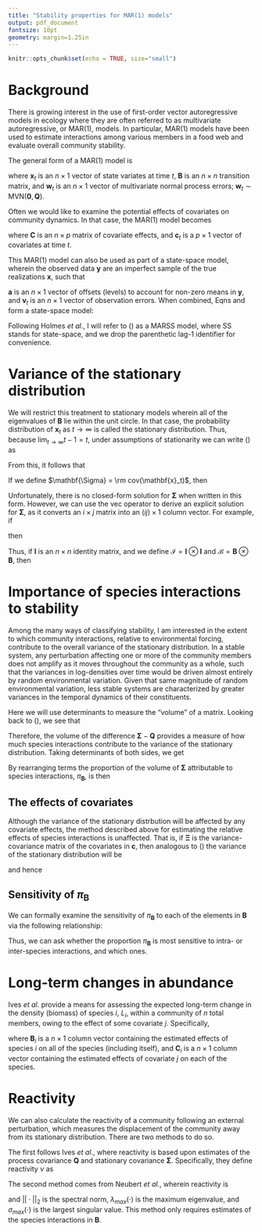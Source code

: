 ```yaml
---
title: "Stability properties for MAR(1) models"
output: pdf_document
fontsize: 10pt
geometry: margin=1.25in
---
```


```r
knitr::opts_chunk$set(echo = TRUE, size="small")
```

\begin{center}
  \begin{Large}
  \textbf{Mark D. Scheuerell} \\
  \end{Large}
  \text{Northwest Fisheries Science Center} \\
  \text{National Oceanic and Atmospheric Administration} \\
  \text{Seattle, WA USA} \\
  \text{mark.scheuerell@noaa.gov}
\end{center}

# Background

There is growing interest in the use of first-order vector autoregressive models in ecology where they are often referred to as multivariate autoregressive, or MAR(1), models\footnote{Ives AR $et \ al$. (2003) $Ecol~Monogr$ 73:301–330}. In particular, MAR(1) models have been used to estimate interactions among various members in a food web and evaluate overall community stability.

The general form of a MAR(1) model is

\begin{equation} \label{eq1}
  \mathbf{x}_t = \mathbf{B} \mathbf{x}_{t-1} + \mathbf{w}_t,
\end{equation}

where $\mathbf{x}_t$ is an $n \times 1$ vector of state variates at time $t$, $\mathbf{B}$ is an $n \times n$ transition matrix, and $\mathbf{w}_t$ is an $n \times 1$ vector of multivariate normal process errors; $\mathbf{w}_t \sim \text{MVN}(\mathbf{0}, \mathbf{Q})$.

Often we would like to examine the potential effects of covariates on community dynamics. In that case, the MAR(1) model becomes

\begin{equation} \label{eq2}
\mathbf{x}_t = \mathbf{B} \mathbf{x}_{t-1} + \mathbf{C} \mathbf{c}_t + \mathbf{w}_t, \\
\end{equation}

where $\mathbf{C}$ is an $n \times p$ matrix of covariate effects, and $\mathbf{c}_t$ is a $p \times 1$ vector of covariates at time $t$.

This MAR(1) model can also be used as part of a state-space model, wherein the observed data $\mathbf{y}$ are an imperfect sample of the true realizations $\mathbf{x}$, such that

\begin{equation} \label{eq3}
  \mathbf{y}_t = \mathbf{x}_t + \mathbf{a} \mathbf{v}_t,
\end{equation}

$\mathbf{a}$ is an $n \times 1$ vector of offsets (levels) to account for non-zero means in $\mathbf{y}$, and $\mathbf{v}_t$ is an $n \times 1$ vector of observation errors. When combined, Eqns \eqref{eq1} and \eqref{eq3} form a state-space model:

\begin{equation} \label{eq4}
  \begin{gathered}
    \mathbf{x}_t = \mathbf{B} \mathbf{x}_{t-1} + \mathbf{C} \mathbf{c}_t + \mathbf{w}_t \\
    \mathbf{y}_t = \mathbf{x}_t + \mathbf{a} + \mathbf{v}_t
  \end{gathered}
\end{equation}

Following Holmes $et~al$.\footnote{Holmes EE $et~al$. (2012) $The~R~Journal$ 4:11-19}, I will refer to (\ref{eq4}) as a MARSS model, where SS stands for state-space, and we drop the parenthetic lag-1 identifier for convenience.

# Variance of the stationary distribution

We will restrict this treatment to stationary models wherein all of the eigenvalues of $\mathbf{B}$ lie within the unit circle. In that case, the probability distribution of $\mathbf{x}_t$ as $t \rightarrow \infty$ is called the stationary distribution. Thus, because $\lim_{t\to\infty} t-1 = t$, under assumptions of stationarity we can write (\ref{eq1}) as

\begin{equation} \label{eq5}
\mathbf{x}_t = \mathbf{B} \mathbf{x}_t + \mathbf{w}_t.
\end{equation}

From this, it follows that

\begin{equation} \label{eq6}
\rm cov(\mathbf{x}_t) = \mathbf{B} cov(\mathbf{x}_t) \mathbf{B}^\top + cov(\mathbf{w}_t).
\end{equation}

If we define $\mathbf{\Sigma} = \rm cov(\mathbf{x}_t)$, then

\begin{equation} \label{eq7}
\mathbf{\Sigma} = \mathbf{B} \mathbf{\Sigma} \mathbf{B}^\top + \mathbf{Q}.
\end{equation}

Unfortunately, there is no closed-form solution for $\mathbf{\Sigma}$ when written in this form. However, we can use the $\text{vec}$ operator to derive an explicit solution for $\mathbf{\Sigma}$, as it converts an $i \times j$ matrix into an $(ij) \times 1$ column vector. For example, if

\begin{equation*}
\mathbf{M} = 
\begin{bmatrix}
    1 & 3 \\
    2 & 4
\end{bmatrix},
\end{equation*}

then

\begin{equation*}
\text{vec}(\mathbf{M}) = 
\begin{bmatrix}
    1 \\
    2 \\
    3 \\
    4 
\end{bmatrix}.
\end{equation*}

Thus, if $\mathbf{I}$ is an $n \times n$ identity matrix, and we define $\mathcal{I} = \mathbf{I} \otimes \mathbf{I}$ and $\mathcal{B} = \mathbf{B} \otimes \mathbf{B}$, then

\begin{equation} \label{eq8}
\text{vec}(\mathbf{\Sigma}) = (\mathcal{I} - \mathcal{B})^{-1} \text{vec}(\mathbf{Q}).
\end{equation}

# Importance of species interactions to stability

Among the many ways of classifying stability, I am interested in the extent to which community interactions, relative to environmental forcing, contribute to the overall variance of the stationary distribution. In a stable system, any perturbation affecting one or more of the community members does not amplify as it moves throughout the community as a whole, such that the variances in log-densities over time would be driven almost entirely by random environmental variation. Given that same magnitude of random environmental variation, less stable systems are characterized by greater variances in the temporal dynamics of their constituents.

Here we will use determinants to measure the "volume" of a matrix. Looking back to (\ref{eq7}), we see that

\begin{align}
\mathbf{\Sigma} &= \mathbf{B} \mathbf{\Sigma} \mathbf{B}^\top + \mathbf{Q}, \nonumber \\
\mathbf{\Sigma} - \mathbf{Q} &= \mathbf{B} \mathbf{\Sigma} \mathbf{B}^\top. \label{eq9}
\end{align}

Therefore, the volume of the difference $\mathbf{\Sigma} - \mathbf{Q}$ provides a measure of how much species interactions contribute to the variance of the stationary distribution. Taking determinants of both sides, we get

\begin{align*}
\text{det}(\mathbf{\Sigma} - \mathbf{Q}) &= \text{det}(\mathbf{B} \mathbf{\Sigma} \mathbf{B}^\top) \\
 &= \text{det}(\mathbf{B}) \text{det}(\mathbf{\Sigma}) \text{det}(\mathbf{B}^\top) \\
 &= \text{det}(\mathbf{B}) \text{det}(\mathbf{\Sigma}) \text{det}(\mathbf{B}).
\end{align*}

By rearranging terms the proportion of the volume of $\mathbf{\Sigma}$ attributable to species interactions, $\pi_\mathbf{B}$, is then

\begin{equation} \label{eq11}
\pi_\mathbf{B}  = \frac{\text{det}(\mathbf{\Sigma} - \mathbf{Q})}{\text{det}(\mathbf{\Sigma})} = \text{det}(\mathbf{B})^2.
\end{equation}

## The effects of covariates

Although the variance of the stationary distrbution will be affected by any covariate effects, the method described above for estimating the relative effects of species interactions is unaffected. That is, if $\mathbf{\Xi}$ is the variance-covariance matrix of the covariates in $\mathbf{c}$, then analogous to (\ref{eq9}) the variance of the stationary distribution will be

\begin{equation}
\mathbf{\Sigma} = \mathbf{B} \mathbf{\Sigma} \mathbf{B}^\top + \mathbf{C} \mathbf{\Xi} \mathbf{C}^\top + \mathbf{Q}, \\
\end{equation}

and hence

\begin{align*}
\mathbf{\Sigma} - \mathbf{C} \mathbf{\Xi} \mathbf{C}^\top - \mathbf{Q} &= \mathbf{B} \mathbf{\Sigma} \mathbf{B}^\top \\
\text{det}(\mathbf{\Sigma} - \mathbf{C} \mathbf{\Xi} \mathbf{C}^\top - \mathbf{Q}) &= \text{det}(\mathbf{B} \mathbf{\Sigma} \mathbf{B}^\top) \\
\frac{\text{det}(\mathbf{\Sigma} - \mathbf{C} \mathbf{\Xi} \mathbf{C}^\top - \mathbf{Q})}{\text{det}(\mathbf{\Sigma})} &= \text{det}(\mathbf{B})^2.
\end{align*}

## Sensitivity of $\pi_\mathbf{B}$

We can formally examine the sensitivity of $\pi_\mathbf{B}$ to each of the elements in $\mathbf{B}$ via the following relationship:

\begin{align*}
\left[ \frac{\partial \pi_\mathbf{B}}{\partial \mathbf{B}} \right]_{ij} &= \left[ \frac{\partial \text{det}(\mathbf{B})^2}{\partial \mathbf{B}} \right]_{ij} \\
 &= \left[ 2 ~ \text{det}(\mathbf{B})^2 (\mathbf{B}^{-1})^\top \right]_{ij}.
\end{align*}

Thus, we can ask whether the proportion $\pi_\mathbf{B}$ is most sensitive to intra- or inter-species interactions, and which ones.

# Long-term changes in abundance

Ives $et~al$.\footnote{Ives AR $et~al$. (1999) $Ecology$ 80:1405–1421} provide a means for assessing the expected long-term change in the density (biomass) of species $i$, $L_i$, within a community of $n$ total members, owing to the effect of some covariate $j$. Specifically,

\begin{equation}
L_i = \frac{\text{det}(\mathbf{B}_1 \dots \mathbf{B}_{i-1} \mathbf{C}_j \mathbf{B}_{i+1} \dots \mathbf{B}_n)}{\text{det}(\mathbf{B}_1 \dots \mathbf{B}_n)},
\end{equation}

where $\mathbf{B}_i$ is a $n \times 1$ column vector containing the estimated effects of species $i$ on all of the species (including itself), and $\mathbf{C}_i$ is a $n \times 1$ column vector containing the estimated effects of covariate $j$ on each of the species.

# Reactivity

We can also calculate the reactivity of a community following an external perturbation, which measures the displacement of the community away from its stationary distribution. There are two methods to do so.

The first follows Ives $et~al$.\footnote{Ives AR $et \ al$. (2003) $Ecol~Monogr$ 73:301–330}, where reactivity is based upon estimates of the process covariance $\mathbf{Q}$ and stationary covariance $\mathbf{\Sigma}$. Specifically, they define reactivity $\nu$ as

\begin{align}
\nu &= \displaystyle -\frac{\text{tr}(\mathbf{Q})}{\text{tr}(\mathbf{\Sigma})} \\
    & \leq 1-\lambda_{max}(\mathbf{B}^\top \mathbf{B}).
\end{align}

The second method comes from Neubert $et~al$.\footnote{Neubert MG $et~al$. (2009) $Ecology$ 90:2683–2688}, wherein reactivity is

\begin{align}
\nu &= \log ||\mathbf{B}||_2 \\
    &= \log \sqrt{\lambda_{max}(\mathbf{B}^\top \mathbf{B})} \\
    &= \log \sigma_{max} (\mathbf{B}),
\end{align}

and $||\cdot||_2$ is the spectral norm, $\lambda_{max}(\cdot)$ is the maximum eigenvalue, and $\sigma_{max}(\cdot)$ is the largest singular value. This method only requires estimates of the species interactions in $\mathbf{B}$.

